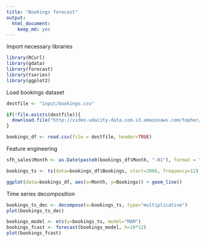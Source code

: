 ```yaml
---
title: "Bookings forecast"
output: 
  html_document: 
    keep_md: yes
---
```


Import necessary libraries
```r
library(RCurl)
library(gdata)
library(forecast)
library(tseries)
library(ggplot2)
```

Load bookings dataset
```r
destfile <- "input/bookings.csv"

if(!file.exists(destfile)){
  download.file("http://video.udacity-data.com.s3.amazonaws.com/topher/2016/September/57e94998_bookings.csv/bookings.csv.xlsx",destfile=destfile,method="libcurl")
}

bookings_df <- read.csv(file = destfile, header=TRUE)
```

Feature engineering
```r
sfh_sales$Month <- as.Date(paste0(bookings_df$Month, "-01"), format = "%Y-%m-%d")
```

```r
bookings_ts <- ts(data=bookings_df$Bookings, start=2006, frequency=12)
```

```r
ggplot(data=bookings_df, aes(x=Month, y=Bookings)) + geom_line()
```

Time series decomposition
```r
bookings_ts_dec <- decompose(x=bookings_ts, type="multiplicative")
plot(bookings_ts_dec)
```

```r
bookings_model <- ets(y=bookings_ts, model="MAM")
bookings_fcast <- forecast(bookings_model, h=10*12)
plot(bookings_fcast)
```